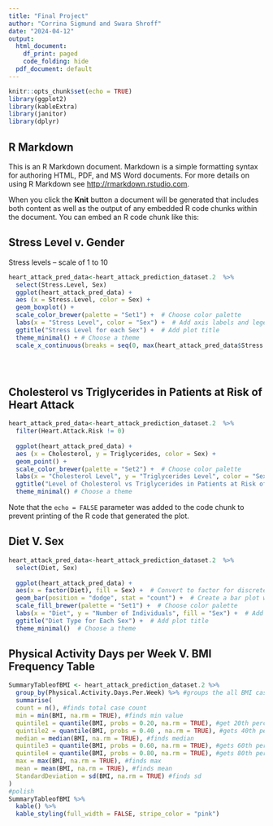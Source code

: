 ```yaml
---
title: "Final Project"
author: "Corrina Sigmund and Swara Shroff"
date: "2024-04-12"
output: 
  html_document:
    df_print: paged
    code_folding: hide
  pdf_document: default
---
```


```r
knitr::opts_chunk$set(echo = TRUE)
library(ggplot2)
library(kableExtra)
library(janitor)
library(dplyr)

```

## R Markdown

This is an R Markdown document. Markdown is a simple formatting syntax for authoring HTML, PDF, and MS Word documents. For more details on using R Markdown see <http://rmarkdown.rstudio.com>.

When you click the **Knit** button a document will be generated that includes both content as well as the output of any embedded R code chunks within the document. You can embed an R code chunk like this:


## Stress Level v. Gender
Stress levels -- scale of 1 to 10

```r
heart_attack_pred_data<-heart_attack_prediction_dataset.2  %>% 
  select(Stress.Level, Sex)
  ggplot(heart_attack_pred_data) + 
  aes (x = Stress.Level, color = Sex) +
  geom_boxplot() +  
  scale_color_brewer(palette = "Set1") +  # Choose color palette
  labs(x = "Stress Level", color = "Sex") +  # Add axis labels and legend title
  ggtitle("Stress Level for each Sex") +  # Add plot title
  theme_minimal() + # Choose a theme
  scale_x_continuous(breaks = seq(0, max(heart_attack_pred_data$Stress.Level), by = 1)) #Makes x-axis count by 1





```

## Cholesterol vs Triglycerides in Patients at Risk of Heart Attack

```r
heart_attack_pred_data<-heart_attack_prediction_dataset.2  %>% 
  filter(Heart.Attack.Risk != 0)
  
  ggplot(heart_attack_pred_data) + 
  aes (x = Cholesterol, y = Triglycerides, color = Sex) +
  geom_point() +  
  scale_color_brewer(palette = "Set2") +  # Choose color palette
  labs(x = "Cholesterol Level", y = "Triglycerides Level", color = "Sex") +  # Add axis labels and legend title
  ggtitle("Level of Cholesterol vs Triglycerides in Patients at Risk of Heart Attack") +  # Add plot title
  theme_minimal() # Choose a theme
```

Note that the `echo = FALSE` parameter was added to the code chunk to prevent printing of the R code that generated the plot.

## Diet V. Sex
```r
heart_attack_pred_data<-heart_attack_prediction_dataset.2  %>% 
  select(Diet, Sex)
  
  ggplot(heart_attack_pred_data) +
  aes(x = factor(Diet), fill = Sex) +  # Convert to factor for discrete data
  geom_bar(position = "dodge", stat = "count") +  # Create a bar plot with dodged bars
  scale_fill_brewer(palette = "Set1") +  # Choose color palette
  labs(x = "Diet", y = "Number of Individuals", fill = "Sex") +  # Add axis labels and legend title
  ggtitle("Diet Type for Each Sex") +  # Add plot title
  theme_minimal()  # Choose a theme

```

## Physical Activity Days per Week V. BMI Frequency Table

```r
SummaryTableofBMI <- heart_attack_prediction_dataset.2 %>%
  group_by(Physical.Activity.Days.Per.Week) %>% #groups the all BMI cases with the physical acivity per week attribute 
  summarise(
  count = n(), #finds total case count
  min = min(BMI, na.rm = TRUE), #finds min value
  quintile1 = quantile(BMI, probs = 0.20, na.rm = TRUE), #get 20th percentile
  quintile2 = quantile(BMI, probs = 0.40 , na.rm = TRUE), #gets 40th percentile
  median = median(BMI, na.rm = TRUE), #finds median
  quintile3 = quantile(BMI, probs = 0.60, na.rm = TRUE), #gets 60th percentile
  quintile4 = quantile(BMI, probs = 0.80, na.rm = TRUE), #gets 80th percentile
  max = max(BMI, na.rm = TRUE), #finds max
  mean = mean(BMI, na.rm = TRUE), #finds mean
  StandardDeviation = sd(BMI, na.rm = TRUE) #finds sd
)
#polish
SummaryTableofBMI %>%
  kable() %>% 
  kable_styling(full_width = FALSE, stripe_color = "pink")

```

